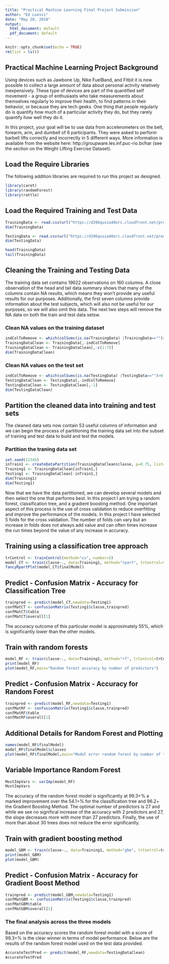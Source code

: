 ---
title: "Practical Machine Learning Final Project Submission"
author: "Ed Loessi"
date: "May 20, 2018"
output:
  html_document: default
  pdf_document: default
---

```{r setup, include=FALSE}
knitr::opts_chunk$set(echo = TRUE)
rm(list = ls())
```

## Practical Machine Learning Project Background

Using devices such as Jawbone Up, Nike FuelBand, and Fitbit it is now possible to collect a large amount of data about personal activity relatively inexpensively. These type of devices are part of the quantified self movement - a group of enthusiasts who take measurements about themselves regularly to improve their health, to find patterns in their behavior, or because they are tech geeks. One thing that people regularly do is quantify how much of a particular activity they do, but they rarely quantify how well they do it.

In this project, your goal will be to use data from accelerometers on the belt, forearm, arm, and dumbell of 6 participants. They were asked to perform barbell lifts correctly and incorrectly in 5 different ways. More information is available from the website here: http://groupware.les.inf.puc-rio.br/har (see the section on the Weight Lifting Exercise Dataset).

## Load the Require Libraries

The following addition libraries are required to run this project as designed.

```{r echo=FALSE}
library(caret)
library(randomForest)
library(rattle)
```

## Load the Required Training and Test Data



```{r}
TrainingData <- read.csv(url("https://d396qusza40orc.cloudfront.net/predmachlearn/pml-training.csv"),header=TRUE)
dim(TrainingData)

TestingData <- read.csv(url("https://d396qusza40orc.cloudfront.net/predmachlearn/pml-testing.csv"),header=TRUE)
dim(TestingData)

head(TrainingData)
tail(TrainingData)
```

## Cleaning the Training and Testing Data

The training data set contains 19622 observations on 160 columns. A close observation of the head and tail data summary shows that many of the columns contain NA results, which means they won't provide any useful results for our purposes. Additionally, the first seven columns provide information about the test subjects, which will also not be useful for our purposes, so we will also omit this data. The next two steps will remove the NA data on both the train and test data setsw.

### Clean NA values on the training dataset

```{r}
indColToRemove <- which(colSums(is.na(TrainingData) |TrainingData=="")>0.9*dim(TrainingData)[1]) 
TrainingDataClean <- TrainingData[,-indColToRemove]
TrainingDataClean <- TrainingDataClean[,-c(1:7)]
dim(TrainingDataClean)
```

### Clean NA values on the test set

```{r}
indColToRemove <- which(colSums(is.na(TestingData) |TestingData=="")>0.9*dim(TestingData)[1]) 
TestingDataClean <- TestingData[,-indColToRemove]
TestingDataClean <- TestingDataClean[,-1]
dim(TestingDataClean)
```

## Partition the cleaned data into training and test sets

The cleaned data sets now contain 53 useful columns of information and we can begin the process of partitioning the training data set into the subset of training and test data to build and test the models.

### Partition the traning data set 

```{r}
set.seed(12345)
inTrain1 <- createDataPartition(TrainingDataClean$classe, p=0.75, list=FALSE)
Training1 <- TrainingDataClean[inTrain1,]
Testing1 <- TrainingDataClean[-inTrain1,]
dim(Training1)
dim(Testing1)
```

Now that we have the data partitioned, we can develop several models and then select the one that performs best. In this project I am trying a random forest, classification tree, and a gradient boosting method. One important aspect of this process is the use of cross validation to reduce overfitting and improve the performance of the models. In this project I have selected 5 folds for the cross validation. The number of folds can vary but an increase in folds does not always add value and can often times increase the run times beyond the value of any increase in accuracy.

## Training using a classification tree approach

```{r}
trControl <- trainControl(method="cv", number=5)
model_CT <- train(classe~., data=Training1, method="rpart", trControl=trControl)
fancyRpartPlot(model_CT$finalModel)
```

## Predict - Confusion Matrix - Accuracy for Classification Tree

```{r}
trainpred <- predict(model_CT,newdata=Testing1)
confMatCT <- confusionMatrix(Testing1$classe,trainpred)
confMatCT$table
confMatCT$overall[1]
```

The accuracy outcome of this particular model is approximately 55%, which is significantly lower than the other models.

## Train with random forests

```{r}
model_RF <- train(classe~., data=Training1, method="rf", trControl=trControl, verbose=FALSE)
print(model_RF)
plot(model_RF,main="Random forest accuracy by number of predictors")
```

## Predict - Confusion Matrix - Accuracy for Random Forest

```{r}
trainpred <- predict(model_RF,newdata=Testing1)
confMatRF <- confusionMatrix(Testing1$classe,trainpred)
confMatRF$table
confMatRF$overall[1]
```

## Additional Details for Random Forest and Plotting

```{r}
names(model_RF$finalModel)
model_RF$finalModel$classes
plot(model_RF$finalModel,main="Model error random forest by number of trees")
```

## Variable Importance Random Forest

```{r}
MostImpVars <- varImp(model_RF)
MostImpVars
```

The accuracy of the random forest model is significantly at 99.3+% a marked improvement over the 54.1+% for the classification tree and 96.2+ the Gradient Boosting Method. The optimal number of predictors is 27 and while we see no significal increase of the accuracy with 2 predictors and 27, the slope decreases more with more than 27 predictors. Finally, the use of more than about 30 trees does not reduce the error significantly.

## Train with gradient boosting method

```{r}
model_GBM <- train(classe~., data=Training1, method="gbm", trControl=trControl, verbose=FALSE)
print(model_GBM)
plot(model_GBM)
```

## Predict - Confusion Matrix - Accuracy for Gradient Boost Method

```{r}
trainpred <- predict(model_GBM,newdata=Testing1)
confMatGBM <- confusionMatrix(Testing1$classe,trainpred)
confMatGBM$table
confMatGBM$overall[1]
```

### The final analysis across the three models

Based on the accuracy scores the random forest model with a score of 99.3+% is the clear winner in terms of model performance. Below are the results of the random forest model used on the test data provided.

```{r}
AccurateTestPred <- predict(model_RF,newdata=TestingDataClean)
AccurateTestPred
```


